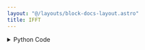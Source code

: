 ```yaml
---
layout: "@/layouts/block-docs-layout.astro"
title: IFFT
---
```



<PythonDocsDisplay docstring={docstring} />
<AppDisplay app={app} blockName="IFFT" client:visible />

<details>
<summary>Python Code</summary>
```python
from scipy import fft
from flojoy import flojoy, OrderedPair, DataFrame
import pandas as pd


@flojoy
def IFFT(default: DataFrame, real_signal: bool = True) -> OrderedPair:
    """The IFFT node performs the Inverse Discrete Fourier Transform on the input signal.

    With the IFFT algorithm, the input signal will be transformed from the frequency domain back into the time domain.

    Inputs
    ------
    default : OrderedPair
        The data to apply inverse FFT to.

    Parameters
    ----------
    real_signal : boolean
        whether the input signal is real (true) or complex (false)

    Returns
    -------
    OrderedPair
        x = time
        y = reconstructed signal
    """

    dc: pd.DataFrame = default.m

    x = dc["x"].to_numpy()
    realValue = dc["real"].to_numpy()
    imagValue = dc["imag"].to_numpy()

    fourier = realValue + 1j * imagValue

    result = fft.irfft(fourier) if real_signal else fft.ifft(fourier, len(x))
    result = result.real
    return OrderedPair(x=x, y=result)

```
[Find this Flojoy Block on GitHub](https://github.com/flojoy-ai/blocks/blob/main/blocks/TRANSFORMERS/SIGNAL_PROCESSING/IFFT/IFFT.py)
</details>


## Example
